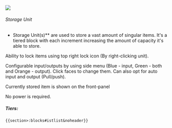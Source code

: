  ![](/mods/techreborn/basic_storage_unit.png)

###### Storage Unit

- Storage Unit(s)** are used to store a vast amount of singular
        items. It\'s a tiered block with each increment increasing the
        amount of capacity it\'s able to store.

Ability to lock items using top right lock icon (By right-clicking
unit).

Configurable input/outputs by using side menu (Blue - input, Green -
both and Orange - output). Click faces to change them. Can also opt for
auto input and output (Pull/push).

Currently stored item is shown on the front-panel

No power is required.

##### Tiers:

```
{{section>:blocks#istlist&noheader}}
```
